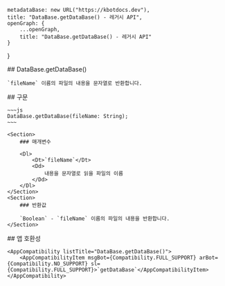 
    metadataBase: new URL("https://kbotdocs.dev"),
    title: "DataBase.getDataBase() - 레거시 API",
    openGraph: {
        ...openGraph,
        title: "DataBase.getDataBase() - 레거시 API"
    }
}

<Section>
    ## DataBase.getDataBase()

    `fileName` 이름의 파일의 내용을 문자열로 반환합니다.
</Section>
<Section>
    ## 구문

    ~~~js
    DataBase.getDataBase(fileName: String);
    ~~~

    <Section>
        ### 매개변수

        <Dl>
            <Dt>`fileName`</Dt>
            <Dd>
                내용을 문자열로 읽을 파일의 이름
            </Dd>
        </Dl>
    </Section>
    <Section>
        ### 반환값

        `Boolean` - `fileName` 이름의 파일의 내용을 반환합니다.
    </Section>
</Section>
<Section>
    ## 앱 호환성

    <AppCompatibility listTitle="DataBase.getDataBase()">
        <AppCompatibilityItem msgBot={Compatibility.FULL_SUPPORT} arBot={Compatibility.NO_SUPPORT} sl={Compatibility.FULL_SUPPORT}>`getDataBase`</AppCompatibilityItem>
    </AppCompatibility>
</Section>
